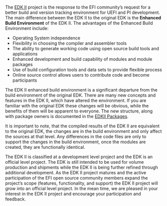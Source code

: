 <!-- [[Category:EDKII]] -->
The [http://tianocore.github.io/edk2.html EDK II] project is the response to the EFI community’s request for a better build and version tracking environment for UEFI and PI development. The main difference between the EDK II to the original EDK is the '''Enhanced Build Environment''' of the EDK II. 
The advantages of the Enhanced Build Environment include: 

* Operating System independence 
* Flexibility in choosing the compiler and assembler tools 
* The ability to generate working code using open source build tools and applications 
* Enhanced development and build capability of modules and module packages 
* Use of build configuration tools and data sets to provide flexible process
* Online source control allows users to contribute code and become participants

The EDK II enhanced build environment is a significant departure from the build environment of the original EDK. There are many new concepts and features in the EDK II, which have altered the environment. If you are familiar with the original EDK these changes will be obvious, while the benefits of them will be apparent to everyone. The new structure, along with package owners is documented in the [[EDKII Packages]]. 

It is important to note, that the compiled results of the EDK II are equivalent to the original EDK, the changes are in the build environment and only affect the sources at that level. Any differences in the code files are only to support the changes in the build environment, once the modules are created, they are functionally identical. 

The EDK II is classified at a development level project and the EDK is an official level project. The EDK is still intended to be used for volume production and shipments while the EDK II is being further refined through additional development. 
As the EDK II project matures and the active participation of the EFI open source community members expand the project’s scope (features, functionality, and support) the EDK II project will grow into an official level project. In the mean time, we are pleased in your interest in the EDK II project and encourage your participation and feedback.